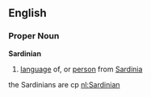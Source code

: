 ==English==
===Proper Noun===
'''Sardinian'''
# [[language]] of, or [[person]] from [[Sardinia]]

the Sardinians are cp
[[nl:Sardinian]]
